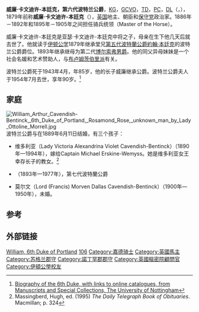 {{Infobox Officeholder
| honorific-prefix = 
| name = 波特蘭公爵殿下<br />{{small|His Grace The Duke of Portland}}
| honorific-suffix = 
| image = William Cavendish-Bentinck, 6th Duke of Portland, by Elliott & Fry.jpg
| imagesize = 200px
| caption = 波特蘭公爵，約1900年
| order1 = 骑兵统领
| term_start1 = 1886年8月9日
| term_end1 = 1892年8月11日
| monarch1 = [[维多利亚女王|维多利亚女王]]
| primeminister1 = [[罗伯特·加斯科因-塞西尔，第三代索尔兹伯里侯爵|索尔兹伯里侯爵]]
| predecessor1 =  [[理查德·博伊尔，第九代科克伯爵|科克伯爵]]
| successor1 = [[威廉·曼森，第一代奥克森布里奇子爵|奥克森布里奇子爵]]
| term_start2 = 1895年7月16日
| term_end2 = 1905年12月4日
| monarch2 = [[维多利亚女王|维多利亚女王]] <br> [[爱德华七世|爱德华七世]]
| primeminister2 = [[罗伯特·加斯科因-塞西尔，第三代索尔兹伯里侯爵|索尔兹伯里侯爵]] <br> [[阿瑟·贝尔福|阿瑟·贝尔福]]
| predecessor2 =  [[理查德·博伊尔，第九代科克伯爵|科克伯爵]]
| successor2 = [[奥斯伯特·莫利纽克斯，第六代塞夫顿伯爵|塞夫顿伯爵]]
| birth_date = 1857年12月28日
| birth_place =
| death_date = {{Death date and age|df=yes|1943|4|26|1857|12|28}}
| death_place =
| nationality = [[英国|英国]]
| party = [[英国保守党|保守党]]
| alma_mater =
| spouse = Winifred Dallas-Yorke <br> (1863–1954)
}}

'''威廉·卡文迪许-本廷克，第六代波特兰公爵'''，[[嘉德勋章|KG]]，[[皇家維多利亞勳章|GCVO]]，[[本地勳章|TD]]，[[英國樞密院|PC]]，[[副郡尉|DL]]（{{lang-en|William John Arthur Charles James Cavendish-Bentinck, 6th Duke of Portland}}，{{bd|1857年|12月28日|1943年|4月26日|}}），1879年前称'''威廉·卡文迪许-本廷克'''（{{lang-en|William Cavendish-Bentinck}}），[[英国|英国]]地主、朝臣和[[保守党_(英国)|保守党]]政治家。1886年－1892年和1895年－1905年之间担任骑兵统领（Master of the Horse）。

威廉·卡文迪许-本廷克是亚瑟·卡文迪许-本廷克中将之子，母亲在生下他几天后就去世了。他就读于[[伊顿公学|伊顿公学]]1879年继承堂兄[[第五代波特蘭公爵約翰·本廷克|第五代波特蘭公爵約翰·本廷克]]的波特兰公爵爵位。1893年继承继母为第二代[[博尔索弗男爵|博尔索弗男爵]]。他的同父异母妹妹{{le|奥特琳·莫雷尔|Lady Ottoline Morrell}}是一个社会名媛和艺术赞助人，与[[布卢姆茨伯里派|布卢姆茨伯里派]]有关。

波特兰公爵死于1943年4月，年85岁，他的长子威廉继承公爵。波特兰公爵夫人于1954年7月去世，享年90岁。<ref name="nottingham">[http://www.nottingham.ac.uk/manuscriptsandspecialcollections/collectionsindepth/family/portland/biographies/biographyofwilliamjohnarthurcharlesjamescavendish-bentinck,6thdukeofportland(1857-1943).aspx Biography of the 6th Duke, with links to online catalogues, from Manuscripts and Special Collections, The University of Nottingham]</ref>

== 家庭 ==
[[Image:William_Arthur_Cavendish-Bentinck,_6th_Duke_of_Portland,_Rosamond_Rose,_unknown_man_by_Lady_Ottoline_Morrell.jpg|thumb]]
波特兰公爵与{{le|威妮芙蕾·達拉斯-約克|Winifred Cavendish-Bentinck, Duchess of Portland}}在1889年6月11日结婚，有三个孩子：
* 维多利亚（Lady Victoria Alexandrina Violet Cavendish-Bentinck）（1890年—1994年），嫁给Captain Michael Erskine-Wemyss。她是维多利亚女王幸存长子的教女。<ref>Massingberd, Hugh, ed. (1995) ''The Daily Telegraph Book of Obituaries''. Macmillan; p. 324</ref>
* {{le|第七代波特蘭公爵威廉·卡文迪許-本廷克|William Cavendish-Bentinck, 7th Duke of Portland|威廉}}（1893年—1977年），第七代波特蘭公爵
* 莫尔文（Lord (Francis) Morven Dallas Cavendish-Bentinck）（1900年—1950年），未婚。

== 参考 ==
{{Reflist}}

== 外部链接 ==

{{s-start}}
{{s-off}}
{{s-bef|rows=2|before=[[理查德·博伊尔，第九代科克伯爵|科克伯爵]]}}
{{s-ttl|title=骑兵统领|years=1886–1892}}
{{s-aft|after=[[威廉·曼森，第一代奥克森布里奇子爵|奥克森布里奇子爵]]}}
{{s-ttl|title=骑兵统领|years=1895–1905}}
{{s-aft|after=[[奥斯伯特·莫利纽克斯，第六代塞夫顿伯爵|塞夫顿伯爵]]}}

{{s-hon}}
{{s-bef |before=[[乔治·辛克莱尔，第十五代凯思内斯伯爵|凯思内斯伯爵]]}}
{{s-ttl |title=[[凯思内斯郡|凯思内斯郡]]郡长 |years=1889–1919}}
{{s-aft |after=[[阿奇博尔德·辛克莱尔，第一代瑟尔索子爵|阿奇博尔德·辛克莱尔爵士, Bt]]}}
{{s-bef |before=[[威廉·比阿克勒，第十代圣奥尔本斯公爵|圣奥尔本斯公爵]]}}
{{s-ttl |title=[[诺丁汉郡|诺丁汉郡]]郡长 |years=1898–1939}}
{{s-aft |after=[[威廉·卡文迪许-本廷克，第七代波特兰公爵|蒂奇菲尔德侯爵]]}}
{{s-bef |before=[[托马斯·班克斯·斯特朗|牛津主教]]}}
{{s-ttl |title=[[嘉德勋章|嘉德勋章大臣勋位]] |years=1937–1943}}
{{s-aft |after=[[E·F·L·伍德，第一代哈利法克斯伯爵|哈利法克斯子爵]]}}

{{s-reg|gb}}
{{s-bef |before=[[威廉·卡文迪许-斯科特-本廷克，第五代波特兰公爵|威廉·卡文迪许-斯科特-本廷克]]}}
{{s-ttl |title=[[波特兰公爵|波特兰公爵]] |years=1879–1943}}
{{s-aft |after=[[威廉·卡文迪许-本廷克，第七代波特兰公爵|威廉·卡文迪许-本廷克]]}}

{{s-reg|uk}}
{{s-bef |before=[[奥古斯塔·卡文迪许-本廷克，第一代博尔索弗男爵|奥古斯塔·卡文迪许-本廷克]]}}
{{s-ttl |title=[[博尔索弗男爵|博尔索弗男爵]] |years=1893–1943}}
{{s-aft |after=[[威廉·卡文迪许-本廷克，第七代波特兰公爵|威廉·卡文迪许-本廷克]]}}
{{end}}

{{波特蘭公爵}}
{{波特蘭伯爵}}
{{DEFAULTSORT: Cavendish-Bentinck, William}}
[[Category:本廷克家族|William, 6th Duke of Portland]]
[[Category:波特兰公爵|106]]
[[Category:嘉德骑士|Category:嘉德骑士]]
[[Category:英國馬主|Category:英國馬主]]
[[Category:苏格兰郡守|Category:苏格兰郡守]]
[[Category:諾丁罕郡郡守|Category:諾丁罕郡郡守]]
[[Category:英國樞密院顧問官|Category:英國樞密院顧問官]]
[[Category:伊頓公學校友|Category:伊頓公學校友]]